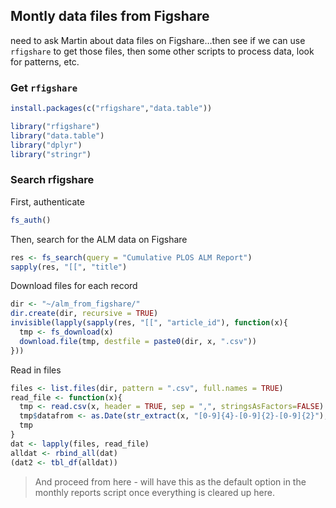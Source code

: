 ## Montly data files from Figshare

need to ask Martin about data files on Figshare...then see if we can use `rfigshare` to get those files, then some other scripts to process data, look for patterns, etc. 

### Get `rfigshare`

```r
install.packages(c("rfigshare","data.table"))
```

```r
library("rfigshare")
library("data.table")
library("dplyr")
library("stringr")
```

### Search rfigshare

First, authenticate

```r
fs_auth()
```

Then, search for the ALM data on Figshare

```r
res <- fs_search(query = "Cumulative PLOS ALM Report")
sapply(res, "[[", "title")
```

Download files for each record

```r
dir <- "~/alm_from_figshare/"
dir.create(dir, recursive = TRUE)
invisible(lapply(sapply(res, "[[", "article_id"), function(x){
  tmp <- fs_download(x)
  download.file(tmp, destfile = paste0(dir, x, ".csv"))
}))
```

Read in files

```r
files <- list.files(dir, pattern = ".csv", full.names = TRUE)
read_file <- function(x){
  tmp <- read.csv(x, header = TRUE, sep = ",", stringsAsFactors=FALSE)
  tmp$datafrom <- as.Date(str_extract(x, "[0-9]{4}-[0-9]{2}-[0-9]{2}"), "%Y-%m-%d")
  tmp
}
dat <- lapply(files, read_file)
alldat <- rbind_all(dat)
(dat2 <- tbl_df(alldat))
```

> And proceed from here - will have this as the default option in the monthly reports script once everything is cleared up here.
